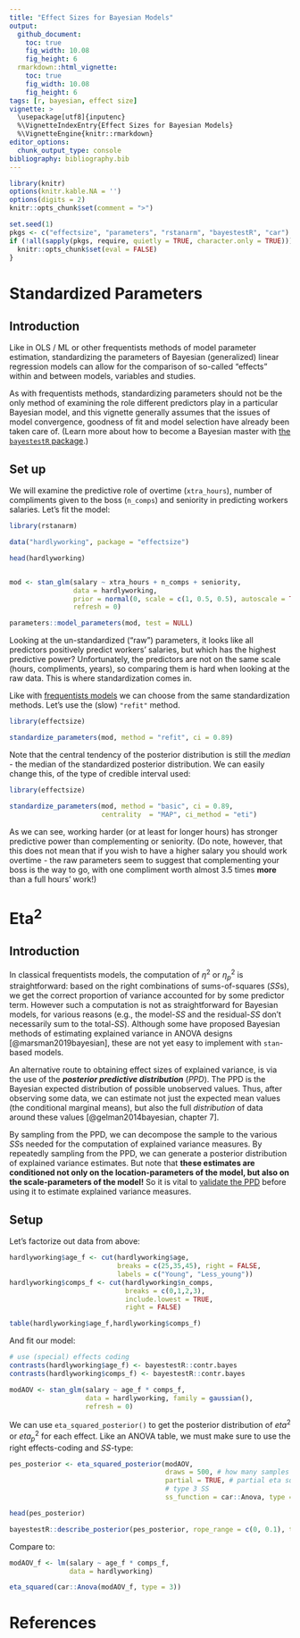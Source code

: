 ---
title: "Effect Sizes for Bayesian Models"
output: 
  github_document:
    toc: true
    fig_width: 10.08
    fig_height: 6
  rmarkdown::html_vignette:
    toc: true
    fig_width: 10.08
    fig_height: 6
tags: [r, bayesian, effect size]
vignette: >
  \usepackage[utf8]{inputenc}
  %\VignetteIndexEntry{Effect Sizes for Bayesian Models}
  %\VignetteEngine{knitr::rmarkdown}
editor_options: 
  chunk_output_type: console
bibliography: bibliography.bib
---


```{r message=FALSE, warning=FALSE, include=FALSE}
library(knitr)
options(knitr.kable.NA = '')
options(digits = 2)
knitr::opts_chunk$set(comment = ">")

set.seed(1)
pkgs <- c("effectsize", "parameters", "rstanarm", "bayestestR", "car")
if (!all(sapply(pkgs, require, quietly = TRUE, character.only = TRUE))) {
  knitr::opts_chunk$set(eval = FALSE)
}
```

# Standardized Parameters

## Introduction

Like in OLS / ML or other frequentists methods of model parameter estimation, standardizing the parameters of Bayesian (generalized) linear regression models can allow for the comparison of so-called "effects" within and between models, variables and studies.

As with frequentists methods, standardizing parameters should not be the only method of examining the role different predictors play in a particular Bayesian model, and this vignette generally assumes that the issues of model convergence, goodness of fit and model selection have already been taken care of. (Learn more about how to become a Bayesian master with [the `bayestestR` package](https://easystats.github.io/bayestestR/).)

## Set up

We will examine the predictive role of overtime (`xtra_hours`), number of compliments given to the boss (`n_comps`) and seniority in predicting workers salaries. Let's fit the model:

```{r, warning=FALSE}
library(rstanarm)

data("hardlyworking", package = "effectsize")

head(hardlyworking)


mod <- stan_glm(salary ~ xtra_hours + n_comps + seniority,
                data = hardlyworking,
                prior = normal(0, scale = c(1, 0.5, 0.5), autoscale = TRUE), # set some priors
                refresh = 0) 

parameters::model_parameters(mod, test = NULL)
```

Looking at the un-standardized ("raw") parameters, it looks like all predictors positively predict workers' salaries, but which has the highest predictive power? Unfortunately, the predictors are not on the same scale (hours, compliments, years), so comparing them is hard when looking at the raw data. This is where standardization comes in.

Like with [frequentists models](https://easystats.github.io/effectsize/articles/standardize_parameters.html) we can choose from the same standardization methods. Let's use the (slow) `"refit"` method.

```{r}
library(effectsize)

standardize_parameters(mod, method = "refit", ci = 0.89)
```

Note that the central tendency of the posterior distribution is still the *median* - the median of the standardized posterior distribution. We can easily change this, of the type of credible interval used:

```{r}
library(effectsize)

standardize_parameters(mod, method = "basic", ci = 0.89,
                       centrality  = "MAP", ci_method = "eti")
```

As we can see, working harder (or at least for longer hours) has stronger predictive power than complementing or seniority. (Do note, however, that this does not mean that if you wish to have a higher salary you should work overtime - the raw parameters seem to suggest that complementing your boss is the way to go, with one compliment worth almost 3.5 times **more** than a full hours' work!)


# Eta<sup>2</sup>

## Introduction

In classical frequentists models, the computation of $\eta^2$ or $\eta^2_p$ is straightforward: based on the right combinations of sums-of-squares (*SS*s), we get the correct proportion of variance accounted for by some predictor term. However such a computation is not as straightforward for Bayesian models, for various reasons (e.g., the model-*SS* and the residual-*SS* don't necessarily sum to the total-*SS*). Although some have proposed Bayesian methods of estimating explained variance in ANOVA designs [@marsman2019bayesian], these are not yet easy to implement with `stan`-based models.

An alternative route to obtaining effect sizes of explained variance, is via the use of the ***posterior predictive distribution*** (*PPD*). The PPD is the Bayesian expected distribution of possible unobserved values. Thus, after observing some data, we can estimate not just the expected mean values (the conditional marginal means), but also the full *distribution* of data around these values [@gelman2014bayesian, chapter 7].

By sampling from the PPD, we can decompose the sample to the various *SS*s needed for the computation of explained variance measures. By repeatedly sampling from the PPD, we can generate a posterior distribution of explained variance estimates. But note that **these estimates are conditioned not only on the location-parameters of the model, but also on the scale-parameters of the model!** So it is vital to [validate the PPD](https://mc-stan.org/docs/2_23/stan-users-guide/meta-models-part.html#meta-models.part) before using it to estimate explained variance measures.

## Setup

Let's factorize out data from above:
```{r}
hardlyworking$age_f <- cut(hardlyworking$age, 
                           breaks = c(25,35,45), right = FALSE,
                           labels = c("Young", "Less_young"))
hardlyworking$comps_f <- cut(hardlyworking$n_comps, 
                             breaks = c(0,1,2,3),
                             include.lowest = TRUE, 
                             right = FALSE)

table(hardlyworking$age_f,hardlyworking$comps_f)
```

And fit our model:

```{r}
# use (special) effects coding
contrasts(hardlyworking$age_f) <- bayestestR::contr.bayes
contrasts(hardlyworking$comps_f) <- bayestestR::contr.bayes

modAOV <- stan_glm(salary ~ age_f * comps_f,
                   data = hardlyworking, family = gaussian(),
                   refresh = 0)
```

We can use `eta_squared_posterior()` to get the posterior distribution of $eta^2$ or $eta^2_p$ for each effect. Like an ANOVA table, we must make sure to use the right effects-coding and *SS*-type:

```{r}
pes_posterior <- eta_squared_posterior(modAOV, 
                                       draws = 500, # how many samples from the PPD?
                                       partial = TRUE, # partial eta squared
                                       # type 3 SS
                                       ss_function = car::Anova, type = 3) 

head(pes_posterior)

bayestestR::describe_posterior(pes_posterior, rope_range = c(0, 0.1), test = "rope")

```

Compare to:

```{r}
modAOV_f <- lm(salary ~ age_f * comps_f,
               data = hardlyworking)

eta_squared(car::Anova(modAOV_f, type = 3))
```


# References